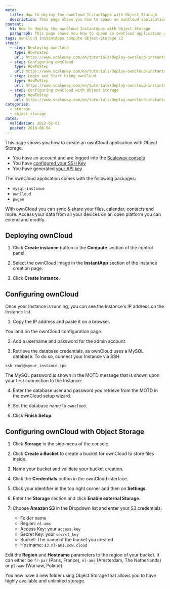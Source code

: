 ```yaml
---
meta:
  title: How to deploy the ownCloud InstantApps with Object Storage
  description: This page shows you how to spawn an ownCloud application with Object Storage.
content:
  h1: How to deploy the ownCloud InstantApps with Object Storage
  paragraph: This page shows you how to spawn an ownCloud application with Object Storage.
tags: ownCloud InstantApps compute Object-Storage s3
steps:
  - step: Deploying ownCloud
    type: HowToStep
    url: https://www.scaleway.com/en/tutorials/deploy-owncloud-instantapps-s3/#Deploying-ownCloud
  - step: Configuring ownCloud
    type: HowToStep
    url: https://www.scaleway.com/en/tutorials/deploy-owncloud-instantapps-s3/#Configuring-ownCloud
  - step: Login and Start Using ownCloud
    type: HowToStep
    url: https://www.scaleway.com/en/tutorials/deploy-owncloud-instantapps-s3/#Login-and-Start-Using-ownCloud
  - step: Configuring ownCloud with Object Storage
    type: HowToStep
    url: https://www.scaleway.com/en/tutorials/deploy-owncloud-instantapps-s3/#Configuring-ownCloud-with-Object-Storage
categories:
  - storage
  - object-storage
dates:
  validation: 2022-02-01
  posted: 2018-06-04
---
```


This page shows you how to create an ownCloud application with Object Storage.

<Message type="requirement">

- You have an account and are logged into the [Scaleway console](https://console.scaleway.com)
- You have [configured your SSH Key](/console/my-project/how-to/create-ssh-key/)
- You have generated [your API key](/console/my-project/how-to/generate-api-key/)

</Message>

The ownCloud application comes with the following packages:

  - `mysql-instance`
  - `ownCloud`
  - `pwgen`

With ownCloud you can sync & share your files, calendar, contacts and more. Access your data from all your devices on an open platform you can extend and modify.

## Deploying ownCloud

1. Click **Create instance** button in the **Compute** section of the control panel.
<Lightbox src="scaleway-nc-create-server.webp" alt="" />

2. Select the ownCloud image in the **InstantApp** section of the Instance creation page.
  <Lightbox src="scaleway-nc-owncloud.webp" alt="" />

3. Click **Create Instance**.

## Configuring ownCloud

Once your Instance is running, you can see the Instance's IP address on the Instance list. 

1. Copy the IP address and paste it on a browser.

You land on the ownCloud configuration page.
<Lightbox src="scaleway-owncloud-installation.webp" alt="" />

2. Add a username and password for the admin account.
   
3. Retrieve the database credentials, as ownCloud uses a MySQL database. To do so, connect your Instance via SSH.

  ```
  ssh root@<your_instance_ip>
  ```

  The MySQL password is shown in the MOTD message that is shown upon your first connection to the Instance:
  
  <Lightbox src="scaleway-owncloud-database.webp" alt="" />

4. Enter the database user and password you retrieve from the MOTD in the ownCloud setup wizard.

5. Set the database name to `owncloud`.

6. Click **Finish Setup**.

## Configuring ownCloud with Object Storage

1. Click **Storage** in the side menu of the console.

2. Click **Create a Bucket** to create a bucket for ownCloud to store files inside.

3. Name your bucket and validate your bucket creation.

4. Click the **Credentials** button in the ownCloud interface.

5. Click your identifier in the top right corner and then on **Settings**.

6. Enter the **Storage** section and click **Enable external Storage**.

7. Choose **Amazon S3** in the Dropdown list and enter your S3 credentials.
    <Lightbox src="scaleway-owncloud-configure-s3.webp" alt="" />

    - Folder name
    - Region: `nl-ams`
    - Access Key: your `access key`
    - Secret Key: your `secret_key`
    - Bucket: The name of the bucket you created
    - Hostname: `s3.nl-ams.scw.cloud`

<Message type="important">

Edit the **Region** and **Hostname** parameters to the region of your bucket. It can either be `fr-par` (Paris, France), `nl-ams` (Amsterdam, The Netherlands) or `pl-waw` (Warsaw, Poland).

</Message>

You now have a new folder using Object Storage that allows you to have highly available and unlimited storage.
